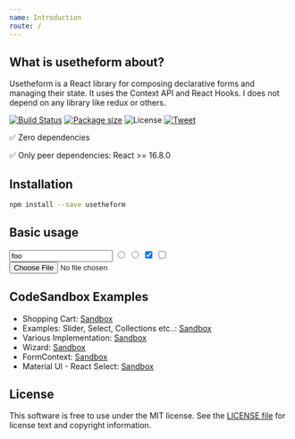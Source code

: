 ```yaml
---
name: Introduction
route: /
---
```



## What is usetheform about?

Usetheform is a React library for composing declarative forms and managing their state. It uses the Context API and React Hooks. I does not depend on any library like redux or others.

[![Build Status](https://travis-ci.org/iusehooks/usetheform.svg?branch=master)](https://travis-ci.org/iusehooks/usetheform) [![Package size](https://img.shields.io/bundlephobia/minzip/usetheform.svg)](https://bundlephobia.com/result?p=usetheform) ![License](https://img.shields.io/npm/l/usetheform.svg?style=flat) [![Tweet](https://img.shields.io/twitter/url/http/shields.io.svg?style=social)](https://twitter.com/intent/tweet?text=React%20library%20for%20composing%20declarative%20forms%2C%20manage%20their%20state%2C%20handling%20their%20validation%20and%20much%20more&url=https://github.com/iusehooks/usetheform&hashtags=reactjs,webdev,javascript,forms,reacthooks)

✅ Zero dependencies 

✅ Only peer dependencies: React >= 16.8.0

## Installation

```sh
npm install --save usetheform
```

## Basic usage

<Playground>
  <Form>
    <Input type="text" name="name" value="foo" />
    <Input type="radio" name="sex" value="M" />
    <Input type="radio" name="sex" value="F" />
    <Input type="checkbox" name="one" checked />
    <Input type="checkbox" name="second" />
    <Input type="file" name="file" />
  </Form>
</Playground>

## CodeSandbox Examples

- Shopping Cart: [Sandbox](https://codesandbox.io/s/shopping-cart-97y5k)
- Examples: Slider, Select, Collections etc..: [Sandbox](https://codesandbox.io/s/formexample2-mmcjs)
- Various Implementation: [Sandbox](https://codesandbox.io/s/035l4l75ln)
- Wizard: [Sandbox](https://codesandbox.io/s/v680xok7k7)
- FormContext: [Sandbox](https://codesandbox.io/s/formcontext-ukvc5)
- Material UI - React Select: [Sandbox](https://codesandbox.io/s/materialuireactselect-6ufc2)

## License

This software is free to use under the MIT license.
See the [LICENSE file](https://github.com/iusehooks/usetheform/blob/master/LICENSE.md) for license text and copyright information.